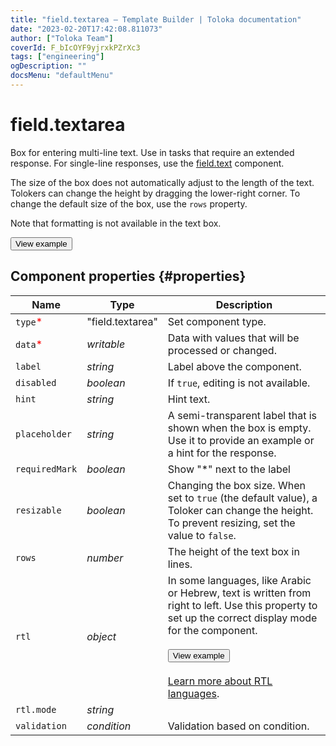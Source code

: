 ```yaml
---
title: "field.textarea — Template Builder | Toloka documentation"
date: "2023-02-20T17:42:08.811073"
author: ["Toloka Team"]
coverId: F_bIcOYF9yjrxkPZrXc3
tags: ["engineering"]
ogDescription: ""
docsMenu: "defaultMenu"
---
```



# field.textarea

Box for entering multi-line text. Use in tasks that require an extended response. For single-line responses, use the [field.text](/docs/template-builder/reference/field.text) component.

The size of the box does not automatically adjust to the length of the text. Tolokers can change the height by dragging the lower-right corner. To change the default size of the box, use the `rows` property.

Note that formatting is not available in the text box.

<Button themeColor="light" view="default" size="l" type="link" url="https://ya.cc/t/8LH9Vrwt3tz2pE">View example</Button>

## Component properties {#properties}

**Name** | **Type** | **Description**
----- | ----- | -----
`type`<span style="color: red">\*</span> | "field.textarea" | Set component type.
`data`<span style="color: red">\*</span> | _writable_ | Data with values that will be processed or changed.
`label` | _string_ | Label above the component.
`disabled` | _boolean_ | If `true`, editing is not available.
`hint` | _string_ | Hint text.
`placeholder` | _string_ | A semi-transparent label that is shown when the box is empty. Use it to provide an example or a hint for the response.
`requiredMark` | _boolean_ | Show "\*" next to the label
`resizable` | _boolean_ | Changing the box size. When set to `true` (the default value), a Toloker can change the height. To prevent resizing, set the value to `false`.
`rows` | _number_ | The height of the text box in lines.
`rtl` | _object_ | In some languages, like Arabic or Hebrew, text is written from right to left. Use this property to set up the correct display mode for the component.<br/><br/><Button themeColor="light" view="default" size="l" type="link" url="https://ya.cc/t/tq6fCNm_3ttFBW">View example</Button><br/><br/>[Learn more about RTL languages](https://www.w3.org/International/questions/qa-scripts).
`rtl.mode` | _string_ | <FieldTextareaTable1/>
`validation` | _condition_ | Validation based on condition.

<ContactSupport/>
